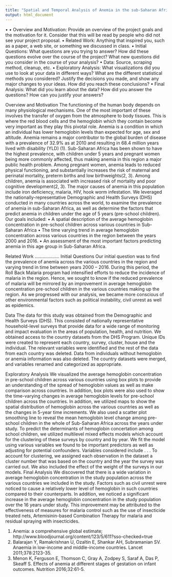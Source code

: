 ```yaml
---
title: "Spatial and Temporal Analysis of Anemia in the sub-Saharan African Region (STAR)"
output: html_document
---
```


•	•	Overview and Motivation: Provide an overview of the project goals and the motivation for it. Consider that this will be read by people who did not see your project proposal.
•	Related Work: Anything that inspired you, such as a paper, a web site, or something we discussed in class.
•	Initial Questions: What questions are you trying to answer? How did these questions evolve over the course of the project? What new questions did you consider in the course of your analysis?
•	Data: Source, scraping method, cleanup, etc.
•	Exploratory Analysis: What visualizations did you use to look at your data in different ways? What are the different statistical methods you considered? Justify the decisions you made, and show any major changes to your ideas. How did you reach these conclusions?
•	Final Analysis: What did you learn about the data? How did you answer the questions? How can you justify your answers?

Overview and Motivation
The functioning of the human body depends on many physiological mechanisms. One of the most important of these involves the transfer of oxygen from the atmosphere to body tissues. This is where the red blood cells and the hemoglobin which they contain become very important as they play this pivotal role. Anemia is a condition in which an individual has lower hemoglobin levels than expected for age, sex and altitude.
Anemia remains a major contributor to the global burden of disease with a prevalence of 32.9% as at 2010 and resulting in 68.4 million years lived with disability (YLD) (1). Sub-Saharan Africa has been shown to have the highest prevalence, with children under 5 years and pregnant women being more commonly affected, thus making anemia in this region a major public health problem. Among pregnant women, anemia leads to reduced physical functioning, and substantially increases the risk of maternal and perinatal mortality, preterm births and low birthweights(2, 3). Among children, anemia is associated with increased risk of mortality and poor cognitive development(2, 3). The major causes of anemia in this population include iron deficiency, malaria, HIV, hook worm infestation. 
We leveraged the nationally-representative Demographic and Health Surveys (DHS) conducted in many countries across the world, to examine the prevalence of anemia in sub-Saharan Africa, as well as determine the factors that predict anemia in children under the age of 5 years (pre-school children).
Our goals included:
•	A spatial description of the average hemoglobin concentration in pre-school children across various countries in Sub-Saharan Africa
•	The time varying trend in average hemoglobin concentration across various countries in the region between the years 2000 and 2016.
•	An assessment of the most important factors predicting anemia in this age group in Sub-Saharan Africa.

Related Work
……………….
Initial Questions
Our initial question was to find the prevalence of anemia across the various countries in the region and varying trend in time between years 2000 – 2016. During this period, the Roll Back Malaria program had intensified efforts to reduce the incidence of malaria in the region. Hence, we sought to know if the reduced prevalence of malaria will be mirrored by an improvement in average hemoglobin concentration pre-school children in the various countries making up the region. As we progressed with our analysis, we became more conscious of other environmental factors such as political instability, civil unrest as well as epidemics.

Data
The data for this study was obtained from the Demographic and Health Surveys (DHS). This consisted of nationally representative household-level surveys that provide data for a wide range of monitoring and impact evaluation in the areas of population, health, and nutrition. We obtained access to the country datasets from the DHS Program. Unique IDs were created to represent each country, survey, cluster, house and the individual. The relevant variables were identified and the rest of the data from each country was deleted. Data from individuals without hemoglobin or anemia information was also deleted. The country datasets were merged, and variables renamed and categorized as appropriate.

Exploratory Analysis
We visualized the average hemoglobin concentration in pre-school children across various countries using box plots to provide an understanding of the spread of hemoglobin values as well as make comparison across countries. In addition, box plots were also used to show the time-varying changes in average hemoglobin levels for pre-school children across the countries. In addition, we utilized maps to show the spatial distribution of hemoglobin across the various countries as well as the changes in 5-year time increments. We also used a scatter plot smoothing line to reveal the mean hemoglobin level change among pre-school children in the whole of Sub-Saharan Africa across the years under study.
To predict the determinants of hemoglobin concertation among school children, we utilized multilevel mixed effects models which account for the clustering of these surveys by country and by year. We fit the model using various variables we found to be important predictors as well as adjusting for potential confounders. Variables considered include . . . 
To account for clustering, we assigned each observation in the dataset a cluster number that was based on the country and the year the survey was carried out. We also included the effect of the weight of the surveys in our models.
Final Analysis
We discovered that there is a wide variation in average hemoglobin concentration in the study population across the various countries we included in the study. Factors such as civil unrest  were noticed to cause a relatively lower level of hemoglobin in such countries compared to their counterparts. In addition, we noticed a significant increase in the average hemoglobin concentration in the study population over the 16 years under study. This improvement may be attributed to the effectiveness of measures for malaria control such as the use of insecticide treated nets, Artemisinin-based Combination Therapy for malaria and residual spraying with insecticides.



(1)	Anemia: a comprehensive global estimate; http://www.bloodjournal.org/content/123/5/611?sso-checked=true
(2)	Balarajan Y, Ramakrishnan U, Ozaltin E, Shankar AH, Subramanian SV. Anaemia in low-income and middle-income countries. Lancet 2011;378:2123-35.
(3)	Menon K, Ferguson E, Thomson C, Gray A, Zodpey S, Saraf A, Das P, Skeaff S. Effects of anemia at different stages of gestation on infant outcomes. Nutrition 2016;32:61-5.

